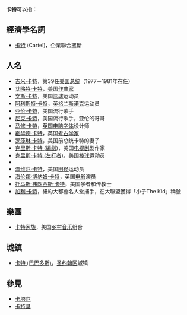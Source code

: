 {{noteTA
|G1=Names
|G2=USPresident
|G3=Countries
}}

'''卡特'''可以指：
==經濟學名詞==
*[[卡特尔|卡特]] (Cartel)，企業聯合壟斷

==人名==
*[[吉米·卡特|吉米·卡特]]，第39任[[美国总统|美国总统]]（1977－1981年在任）
*[[艾略特·卡特|艾略特·卡特]]，[[美国|美国]][[作曲家|作曲家]]
*[[文斯·卡特|文斯·卡特]]，美国[[篮球|篮球]]运动员
*[[阿利斯特·卡特|阿利斯特·卡特]]，[[英格兰|英格兰]][[斯诺克|斯诺克]]运动员
*[[亚伦·卡特|亚伦·卡特]]，美国流行歌手
*[[尼克·卡特|尼克·卡特]]，美国流行歌手，亚伦的哥哥
*[[马修·卡特|马修·卡特]]，[[英国|英国]][[电脑字体|电脑字体]]设计师
*[[霍华德·卡特|霍华德·卡特]]，英国[[考古学家|考古学家]]
*[[罗莎琳·卡特|罗莎琳·卡特]]，美国前总统卡特的妻子
*[[克里斯·卡特_(編劇)|克里斯·卡特 (編劇)]]，美国[[电视剧|电视剧]]剧作家
*[[克里斯·卡特_(左打者)|克里斯·卡特 (左打者)]]，美国[[棒球|棒球]]运动员
*{{le|克里斯·卡特 (右打者)|Chris Carter (right-handed hitter)}}
*[[泽维尔·卡特|泽维尔·卡特]]，美国[[田径|田径]]运动员
*[[海伦娜·博纳姆·卡特|海伦娜·博纳姆·卡特]]，英国[[电影|电影]]演员
*[[托马斯·弗朗西斯·卡特|托马斯·弗朗西斯·卡特]]，美国学者和传教士
*[[加利·卡特|加利·卡特]]，紐約大都會名人堂捕手，在大聯盟獲得「小子The Kid」稱號
== 樂團==
*[[卡特家族|卡特家族]]，美国[[乡村音乐|乡村音乐]]组合

==城鎮==
*[[卡特_(巴巴多斯)|卡特 (巴巴多斯)]]，[[聖約翰區_(巴貝多)|圣约翰区]]城镇

==參見==
*[[卡塔尔|卡塔尔]]
*[[卡特县|卡特县]]

{{消歧义|K|Cat=二字人名消歧义}}